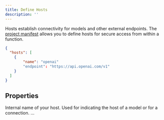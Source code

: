```yaml
---
title: Define Hosts
description: ''
---
```


Hosts establish connectivity for models and other external endpoints. The [project manifest](/manifest) allows you to define hosts for secure access from within a function.

```hypermode.json
{
  "hosts": [
    {
        "name": "openai"
        "endpoint": "https://api.openai.com/v1"
    }
  ]
}
```

## Properties

<ResponseField name="name" type="string" required>
  Internal name of your host. Used for indicating the host of a model or for a connection.
</ResponseField>

<ResponseField name="endpoint" type="string" required>
  ...
</ResponseField>
